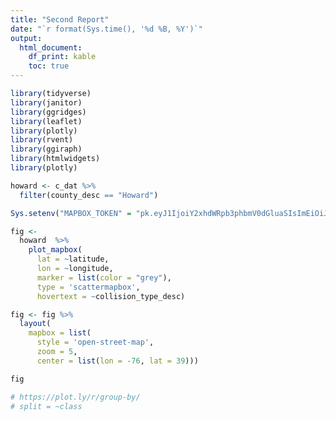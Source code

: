 ```yaml
---
title: "Second Report"
date: "`r format(Sys.time(), '%d %B, %Y')`"
output:
  html_document:
    df_print: kable
    toc: true
---
```


```r
library(tidyverse)
library(janitor)
library(ggridges)
library(leaflet)
library(plotly)
library(rvent)
library(ggiraph)
library(htmlwidgets)
library(plotly)
```

```r
howard <- c_dat %>%
  filter(county_desc == "Howard") 

Sys.setenv("MAPBOX_TOKEN" = "pk.eyJ1IjoiY2xhdWRpb3phbmV0dGluaSIsImEiOiJjazc1ZDI5NjAwMmk4M2txYTllcHB1MjJpIn0.3nW8EnMVDJJGFyTEfOoawg") # for Orca

fig <- 
  howard  %>%
    plot_mapbox(
      lat = ~latitude,
      lon = ~longitude,
      marker = list(color = "grey"),
      type = 'scattermapbox',
      hovertext = ~collision_type_desc) 

fig <- fig %>%
  layout(
    mapbox = list(
      style = 'open-street-map',
      zoom = 5,
      center = list(lon = -76, lat = 39))) 

fig

# https://plot.ly/r/group-by/
# split = ~class
```

